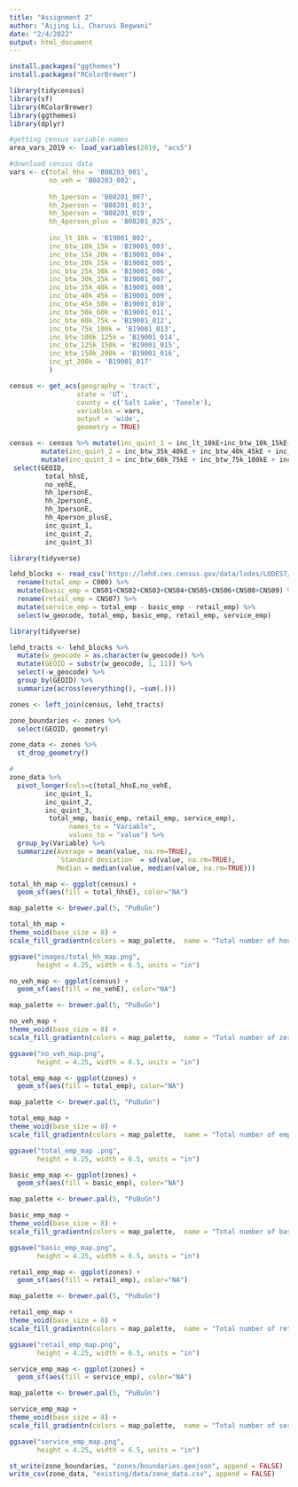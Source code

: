 ```yaml
---
title: "Assignment 2"
author: "Aijing Li, Charuvi Begwani"
date: "2/4/2022"
output: html_document
---
```

```r
install.packages("ggthemes")
install.packages("RColorBrewer")

```

```r
library(tidycensus)
library(sf)
library(RColorBrewer)
library(ggthemes)
library(dplyr)
```

```r
#getting census variable names
area_vars_2019 <- load_variables(2019, "acs5")
```

```r
#download census data
vars <- c(total_hhs = 'B08203_001',
          no_veh = 'B08203_002',
          
          hh_1person = 'B08201_007',
          hh_2person = 'B08201_013',
          hh_3person = 'B08201_019',
          hh_4person_plus = 'B08201_025',
          
          inc_lt_10k = 'B19001_002',
          inc_btw_10k_15k = 'B19001_003',
          inc_btw_15k_20k = 'B19001_004',
          inc_btw_20k_25k = 'B19001_005',
          inc_btw_25k_30k = 'B19001_006',
          inc_btw_30k_35k = 'B19001_007',
          inc_btw_35k_40k = 'B19001_008',
          inc_btw_40k_45k = 'B19001_009',
          inc_btw_45k_50k = 'B19001_010',
          inc_btw_50k_60k = 'B19001_011',
          inc_btw_60k_75k = 'B19001_012',
          inc_btw_75k_100k = 'B19001_013',
          inc_btw_100k_125k = 'B19001_014',
          inc_btw_125k_150k = 'B19001_015',
          inc_btw_150k_200k = 'B19001_016',
          inc_gt_200k = 'B19001_017'
          )

census <- get_acs(geography = 'tract',
                 state = 'UT',
                 county = c('Salt Lake', 'Tooele'),
                 variables = vars,
                 output = 'wide',
                 geometry = TRUE)

```
```r
census <- census %>% mutate(inc_quint_1 = inc_lt_10kE+inc_btw_10k_15kE+inc_btw_15k_20kE+inc_btw_20k_25kE+inc_btw_25k_30kE+inc_btw_30k_35kE)%>%
        mutate(inc_quint_2 = inc_btw_35k_40kE + inc_btw_40k_45kE + inc_btw_45k_50kE + inc_btw_50k_60kE)%>%
        mutate(inc_quint_3 = inc_btw_60k_75kE + inc_btw_75k_100kE + inc_btw_100k_125kE+inc_btw_125k_150kE+inc_btw_150k_200kE+inc_gt_200kE)%>%
 select(GEOID, 
         total_hhsE,
         no_vehE,
         hh_1personE,
         hh_2personE,
         hh_3personE,
         hh_4person_plusE,
         inc_quint_1,
         inc_quint_2,
         inc_quint_3)
```

```r

library(tidyverse)

lehd_blocks <- read_csv('https://lehd.ces.census.gov/data/lodes/LODES7/ut/wac/ut_wac_S000_JT00_2019.csv.gz') %>%
  rename(total_emp = C000) %>%
  mutate(basic_emp = CNS01+CNS02+CNS03+CNS04+CNS05+CNS06+CNS08+CNS09) %>%
  rename(retail_emp = CNS07) %>%
  mutate(service_emp = total_emp - basic_emp - retail_emp) %>%
  select(w_geocode, total_emp, basic_emp, retail_emp, service_emp)
```
```r
library(tidyverse)

lehd_tracts <- lehd_blocks %>%
  mutate(w_geocode = as.character(w_geocode)) %>%
  mutate(GEOID = substr(w_geocode, 1, 11)) %>%
  select(-w_geocode) %>%
  group_by(GEOID) %>%
  summarize(across(everything(), ~sum(.)))
```

```r
zones <- left_join(census, lehd_tracts)

```


```r
zone_boundaries <- zones %>%
  select(GEOID, geometry)

zone_data <- zones %>%
  st_drop_geometry()
```



```r
#
zone_data %>%
  pivot_longer(cols=c(total_hhsE,no_vehE,
         inc_quint_1,
         inc_quint_2,
         inc_quint_3,
          total_emp, basic_emp, retail_emp, service_emp),
               names_to = "Variable",
               values_to = "value") %>%
  group_by(Variable) %>%
  summarize(Average = mean(value, na.rm=TRUE),
            `Standard deviation` = sd(value, na.rm=TRUE),
            Median = median(value, median(value, na.rm=TRUE)))
```
```r
total_hh_map <- ggplot(census) +
  geom_sf(aes(fill = total_hhsE), color="NA")

map_palette <- brewer.pal(5, "PuBuGn")

total_hh_map + 
theme_void(base_size = 8) +
scale_fill_gradientn(colors = map_palette,  name = "Total number of households") 

ggsave("images/total_hh_map.png",
       height = 4.25, width = 6.5, units = "in")
```

```r
no_veh_map <- ggplot(census) +
  geom_sf(aes(fill = no_vehE), color="NA")

map_palette <- brewer.pal(5, "PuBuGn")

no_veh_map + 
theme_void(base_size = 8) +
scale_fill_gradientn(colors = map_palette,  name = "Total number of zero-vehicle households") 

ggsave("no_veh_map.png",
       height = 4.25, width = 6.5, units = "in")
```
```r
total_emp_map <- ggplot(zones) +
  geom_sf(aes(fill = total_emp), color="NA")

map_palette <- brewer.pal(5, "PuBuGn")

total_emp_map + 
theme_void(base_size = 8) +
scale_fill_gradientn(colors = map_palette,  name = "Total number of employees") 

ggsave("total_emp_map .png",
       height = 4.25, width = 6.5, units = "in")
```

```r
basic_emp_map <- ggplot(zones) +
  geom_sf(aes(fill = basic_emp), color="NA")

map_palette <- brewer.pal(5, "PuBuGn")

basic_emp_map + 
theme_void(base_size = 8) +
scale_fill_gradientn(colors = map_palette,  name = "Total number of basic employees") 

ggsave("basic_emp_map.png",
       height = 4.25, width = 6.5, units = "in")
```


```r
retail_emp_map <- ggplot(zones) +
  geom_sf(aes(fill = retail_emp), color="NA")

map_palette <- brewer.pal(5, "PuBuGn")

retail_emp_map + 
theme_void(base_size = 8) +
scale_fill_gradientn(colors = map_palette,  name = "Total number of retail employees") 

ggsave("retail_emp_map.png",
       height = 4.25, width = 6.5, units = "in")
```
```r
service_emp_map <- ggplot(zones) +
  geom_sf(aes(fill = service_emp), color="NA")

map_palette <- brewer.pal(5, "PuBuGn")

service_emp_map + 
theme_void(base_size = 8) +
scale_fill_gradientn(colors = map_palette,  name = "Total number of service employees") 

ggsave("service_emp_map.png",
       height = 4.25, width = 6.5, units = "in")
```
```r
st_write(zone_boundaries, "zones/boundaries.geojson", append = FALSE)
write_csv(zone_data, "existing/data/zone_data.csv", append = FALSE)

```

